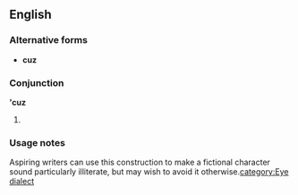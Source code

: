==English==

===Alternative forms===
*'''cuz'''

===Conjunction===
''' 'cuz'''

# {{slang|American}} {{alternative form of|'cause}}

===Usage notes===
Aspiring writers can use this construction to make a fictional character sound particularly illiterate, but may wish to avoid it otherwise.[[category:Eye dialect]]